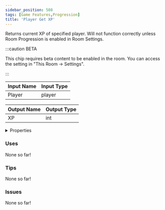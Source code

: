 ```yaml
---
sidebar_position: 508
tags: [Game Features,Progression]
title: 'Player Get XP'
---
```


Returns current XP of specified player. Will not function correctly unless Room Progression is enabled in Room Settings.

:::caution BETA

This chip requires beta content to be enabled in the room. You can access the setting in "This Room -> Settings".

:::


<EsbSvg />

| Input Name | Input Type |
|-----------|-----------|
| Player | player |

| Output Name | Output Type |
|-----------|-----------|
| XP | int |


<details>
  <summary>Properties</summary>
  <div>
    <div>
    <table>
      <thead>
        <tr>
          <th>Is beta required?</th>
          <th>✅</th>
        </tr>
        <tr>
          <th>Is this chip a trolling risk?</th>
          <th>❌</th>
        </tr>
        <tr>
          <th>Is this chip a role assignment risk?</th>
          <th>❌</th>
        </tr>
        <tr>
          <th>Chip UUID</th>
          <th>88a12c40-5a38-4304-be23-36f769c2a4b8</th>
        </tr>
      </thead>
    </table>
    </div>
  </div>
</details>

### Uses

None so far!

### Tips

None so far!

### Issues

None so far!